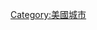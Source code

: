 {{location map+ |United States |float=left |width=1200 |caption=按人口排列的美國50大城市位置 |places=
{{location map~ |United States |lat=40.6643 |long=-73.9385 |label=[[紐約市]] |position=right}}
{{location map~ |United States |lat=34.0194 |long=-118.4108 |label=[[洛杉磯]] |position=right}}
{{location map~ |United States |lat=41.8376 |long=-87.6818 |label=[[芝加哥]] |position=left}}
{{location map~ |United States |lat=29.7805 |long=-95.3863 |label=[[休士頓]] |position=right}}
{{location map~ |United States |lat=40.0094 |long=-75.1333 |label=[[費城]] |position=left}}
{{location map~ |United States |lat=33.5722 |long=-112.0880 |label=[[鳳凰城]] |position=top}}
{{location map~ |United States |lat=29.4724 |long=-98.5251 |label=[[聖安東尼奧 (德克薩斯州)|聖安東尼奧]] |position=bottom}}
{{location map~ |United States |lat=32.8153 |long=-117.1350 |label=[[聖地牙哥 (加利福尼亞州)|聖地牙哥]] |position=left}}
{{location map~ |United States |lat=32.7757 |long=-96.7967 |label=[[達拉斯]] |position=right}}
{{location map~ |United States |lat=37.2969 |long=-121.8193 |label=[[聖荷西 (加利福尼亞州)|聖荷西]] |position=right}}
{{location map~ |United States |lat=30.3072 |long=-97.7560 |label=[[奧斯汀]] |position=left}}
{{location map~ |United States |lat=30.3370 |long=-81.6613 |label=[[傑克遜維爾]] |position=right}}
{{location map~ |United States |lat=37.7751 |long=-122.4193 |label=[[舊金山]] |position=left}}
{{location map~ |United States |lat=39.7767 |long=-86.1459 |label=[[印第安納波利斯]] |position=left}}
{{location map~ |United States |lat=39.9848 |long=-82.9850 |label=[[哥倫布 (俄亥俄州)|哥倫布]] |position=top}}
{{location map~ |United States |lat=32.7795 |long=-97.3463 |label=[[沃斯堡]] |position=left}}
{{location map~ |United States |lat=35.2087 |long=-80.8307 |label=[[夏洛特 (北卡羅來納州)|夏洛特]] |position=right}}
{{location map~ |United States |lat=47.6205 |long=-122.3509 |label=[[西雅圖]] |position=right}}
{{location map~ |United States |lat=39.7618 |long=-104.8806 |label=[[丹佛]] |position=left}}
{{location map~ |United States |lat=31.8484 |long=-106.4270 |label=[[艾爾帕索 (德克薩斯州)|艾爾帕索]] |position=right}}
{{location map~ |United States |lat=42.3830 |long=-83.1022 |label=[[底特律]] |position=left}}
{{location map~ |United States |lat=38.9041 |long=-77.0171 |label=[[華盛頓哥倫比亞特區|華盛頓]] |position=left}}
{{location map~ |United States |lat=42.3320 |long=-71.0202 |label=[[波士頓]] |position=right}}
{{location map~ |United States |lat=35.1035 |long=-89.9785 |label=[[曼非斯 (田納西州)|曼非斯]] |position=right}}
{{location map~ |United States |lat=36.1718 |long=-86.7850 |label=[[納許維爾]] |position=right}}
{{location map~ |United States |lat=45.5370 |long=-122.6500 |label=[[波特蘭]] |position=left}}
{{location map~ |United States |lat=35.4671 |long=-97.5137 |label=[[奧克拉荷馬市]] |position=right}}
{{location map~ |United States |lat=36.2277 |long=-115.2640 |label=[[拉斯維加斯]] |position=right}}
{{location map~ |United States |lat=39.3002 |long=-76.6105 |label=[[巴爾的摩]] |position=right}}
{{location map~ |United States |lat=38.1781 |long=-85.6667 |label=[[路易維爾 (肯塔基州)|路易維爾]] |position=right}}
{{location map~ |United States |lat=43.0633 |long=-87.9667 |label=[[密爾瓦基]] |position=left}}
{{location map~ |United States |lat=35.1056 |long=-106.6474 |label=[[阿布奎基 (新墨西哥州)|阿布奎基]] |position=right}}
{{location map~ |United States |lat=32.1543 |long=-110.8711 |label=[[土桑 (亞利桑那州)|土桑]] |position=right}}
{{location map~ |United States |lat=36.7827 |long=-119.7945 |label=[[佛雷斯諾]] |position=right}}
{{location map~ |United States |lat=38.5666 |long=-121.4686 |label=[[沙加緬度]] |position=right}}
{{location map~ |United States |lat=39.1252 |long=-94.5511 |label=[[堪薩斯城 (密蘇里州)|堪薩斯城]] |position=right}}
{{location map~ |United States |lat=33.8091 |long=-118.1553 |label=[[長灘 (加利福尼亞州)|長堤]] |position=left}}
{{location map~ |United States |lat=33.4019 |long=-111.7174 |label=[[梅薩 (亞利桑那州)|梅薩]] |position=right}}
{{location map~ |United States |lat=33.7629 |long=-84.4227 |label=[[亞特蘭大]] |position=right}}
{{location map~ |United States |lat=38.8673 |long=-104.7607 |label=[[科羅拉多泉]] |position=left}}
{{location map~ |United States |lat=36.7793 |long=-76.0240 |label=[[維吉尼亞海灘]] |position=right}}
{{location map~ |United States |lat=35.8302 |long=-78.6414 |label=[[羅里 (北卡羅來納州)|羅里]] |position=right}}
{{location map~ |United States |lat=41.2647 |long=-96.0419 |label=[[奧馬哈 (內布拉斯加州)|奧馬哈]] |position=left}}
{{location map~ |United States |lat=25.7752 |long=-80.2086 |label=[[邁阿密]] |position=right}}
{{location map~ |United States |lat=37.7699 |long=-122.2256 |label=[[奧克蘭 (加利福尼亞州)|奧克蘭]] |position=right}}
{{location map~ |United States |lat=44.9633 |long=-93.2683 |label=[[明尼亞波利斯]] |position=right}}
{{location map~ |United States |lat=36.1279 |long=-95.9023 |label=[[塔爾薩]] |position=right}}
{{location map~ |United States |lat=35.3667 |long=-119.017 |label=[[贝克斯菲尔德 (加利福尼亚州)|贝克斯菲尔德]] |position=right}}
{{location map~ |United States |lat=32.7007 |long=-97.1247 |label=[[阿靈頓 (德克薩斯州)|阿靈頓]] |position=bottom}}
{{location map~ |United States |lat=30.0686 |long=-89.9390 |label=[[紐奧良]] |position=right}}
}}



[[Category:美國城市]]